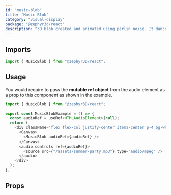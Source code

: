 ```yaml
---
id: "music-blob"
title: "Music Blob"
category: "visual-display"
package: "@zephyr3d/react"
description: "3D blob created and animated using perlin noise. It dances to the beats of the music you provide!"
---
```


## Imports
```javascript
import { MusicBlob } from "@zephyr3D/react";
```

## Usage
You would require to pass the **mutable ref object** from the audio element as a prop to this component as shown in the example.
<MusicBlobExample/>

```javascript
import { MusicBlob } from "@zephyr3D/react";

export const MusicBlobExample = () => {
  const audioRef = useRef<HTMLAudioElement>(null);
  return (
    <div className="flex flex-col justify-center items-center p-4 bg-white/10 h-96 rounded-md shadow-md">
      <Canvas>
        <MusicBlob audioRef={audioRef} />
      </Canvas>
      <audio controls ref={audioRef}>
        <source src={"/assets/summer-party.mp3"} type="audio/mpeg" />
      </audio>
    </div>
  );
};
```

## Props